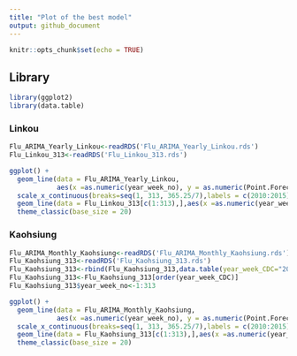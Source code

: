```yaml
---
title: "Plot of the best model"
output: github_document
---
```


```r
knitr::opts_chunk$set(echo = TRUE)
```

## Library
```r
library(ggplot2)
library(data.table)
```

### Linkou
```r
Flu_ARIMA_Yearly_Linkou<-readRDS('Flu_ARIMA_Yearly_Linkou.rds')
Flu_Linkou_313<-readRDS('Flu_Linkou_313.rds')

ggplot() +
  geom_line(data = Flu_ARIMA_Yearly_Linkou, 
            aes(x =as.numeric(year_week_no), y = as.numeric(Point.Forecast)),colour='red')+xlab('Time (year-week)')+ylab('Case count')+
  scale_x_continuous(breaks=seq(1, 313, 365.25/7),labels = c(2010:2015))+
  geom_line(data = Flu_Linkou_313[c(1:313),],aes(x =as.numeric(year_week_no), y = N),colour='black')+
  theme_classic(base_size = 20)
```

### Kaohsiung
```r
Flu_ARIMA_Monthly_Kaohsiung<-readRDS('Flu_ARIMA_Monthly_Kaohsiung.rds')
Flu_Kaohsiung_313<-readRDS('Flu_Kaohsiung_313.rds')
Flu_Kaohsiung_313<-rbind(Flu_Kaohsiung_313,data.table(year_week_CDC="2014_47",N=0),fill=T)
Flu_Kaohsiung_313<-Flu_Kaohsiung_313[order(year_week_CDC)]
Flu_Kaohsiung_313$year_week_no<-1:313

ggplot() +
  geom_line(data = Flu_ARIMA_Monthly_Kaohsiung, 
            aes(x =as.numeric(year_week_no), y = as.numeric(Point.Forecast)),colour='red')+xlab('Time (year-week)')+ylab('Case count')+
  scale_x_continuous(breaks=seq(1, 313, 365.25/7),labels = c(2010:2015))+
  geom_line(data = Flu_Kaohsiung_313[c(1:313),],aes(x =as.numeric(year_week_no), y = N),colour='black')+
  theme_classic(base_size = 20)

```
